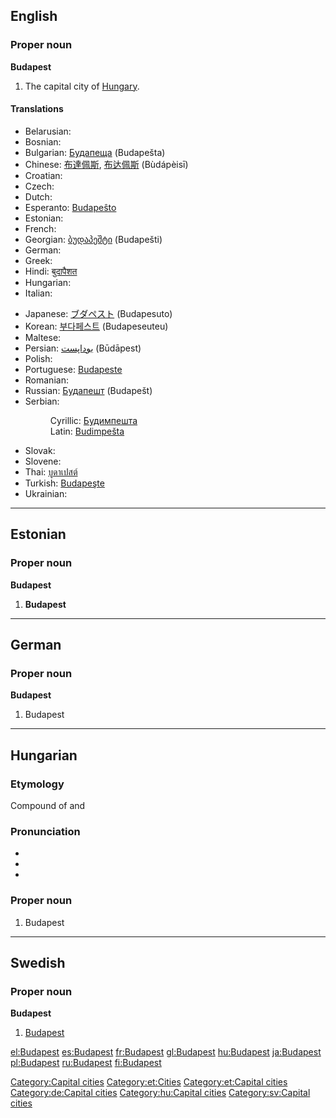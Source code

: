 {{wikipedia}}
==English==

===Proper noun===
'''Budapest'''

# The capital city of [[Hungary]].

====Translations====
{{trans-top|the capital city of Hungary}}
* Belarusian: {{t-|be|Будапешт|tr=Budapešt|sc=Cyrl|xs=Belarusian}}
* Bosnian: {{t-|bs|Budimpešta|f}}
* Bulgarian: [[Будапеща]] (Budapešta)
* Chinese: [[布達佩斯]], [[布达佩斯]] (Bùdápèisī)
* Croatian: {{t+|hr|Budimpešta}}
* Czech: {{t+|cs|Budapešť|f}}
* Dutch: {{t+|nl|Boedapest|n}}
* Esperanto: [[Budapeŝto]]
* Estonian: {{t-|et|Budapest}}
* French: {{t+|fr|Budapest}}
* Georgian: [[ბუდაპეშტი]] (Budapešti)
* German: {{t-|de|Budapest}}
* Greek: {{t|el|Βουδαπέστη|f|tr=Voudapésti}}
* Hindi: [[बुदापैशत]]
* Hungarian: {{t+|hu|Budapest}}
* Italian: {{t-|it|Budapest|f}}
{{trans-mid}}
* Japanese: [[ブダペスト]] (Budapesuto)
* Korean: [[부다페스트]] (Budapeseuteu)
* Maltese: {{t-|mt|Budapest|xs=Maltese}}
* Persian: [[بوداپست]] (Būdāpest)
* Polish: {{t+|pl|Budapeszt|m}}
* Portuguese: [[Budapeste]]
* Romanian: {{t+|ro|Budapesta|f}}
* Russian: [[Будапешт]] {{m}}(Budapešt)
* Serbian:
*: Cyrillic: [[Будимпешта]] {{f}}
*: Latin: [[Budimpešta]] {{f}}
* Slovak: {{t-|sk|Budapešť}}
* Slovene: {{t+|sl|Budimpešta|f}}
* Thai: [[บูดาเปสต์]]
* Turkish: [[Budapeşte]]
* Ukrainian: {{t-|uk|Будапешт|tr=Budapešt|sc=Cyrl|xs=Ukrainian}}
{{trans-bottom}}

[[Category:Capital cities]]

----

==Estonian==

===Proper noun===
'''Budapest'''

# '''Budapest'''

[[Category:et:Cities]]
[[Category:et:Capital cities]]

----
==German==
===Proper noun===
'''Budapest'''

# Budapest

[[Category:de:Capital cities]]

----

==Hungarian==

===Etymology===
Compound of {{term|Buda|||lang=hu}} and {{term|Pest|||lang=hu}}

===Pronunciation===
*{{IPA|/ˈbudɒpɛʃt/|lang=hu}}
*{{hyphenation|Bu|da|pest}}
*{{audio|Hu-Budapest.ogg|Audio}}

===Proper noun===
{{infl|hu|proper noun}}

# Budapest

[[Category:hu:Capital cities]]

----

==Swedish==
===Proper noun===
'''Budapest'''

# [[#English|Budapest]]

[[Category:sv:Capital cities]]

[[el:Budapest]]
[[es:Budapest]]
[[fr:Budapest]]
[[gl:Budapest]]
[[hu:Budapest]]
[[ja:Budapest]]
[[pl:Budapest]]
[[ru:Budapest]]
[[fi:Budapest]]